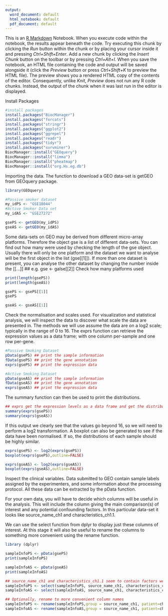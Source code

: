 ```yaml
---
output:
  word_document: default
  html_notebook: default
  pdf_document: default
---
```

This is an [R Markdown](http://rmarkdown.rstudio.com) Notebook. When you execute code within the notebook, the results appear beneath the code. 
Try executing this chunk by clicking the *Run* button within the chunk or by placing your cursor inside it and pressing *Ctrl+Shift+Enter*. 
Add a new chunk by clicking the *Insert Chunk* button on the toolbar or by pressing *Ctrl+Alt+I*.
When you save the notebook, an HTML file containing the code and output will be saved alongside it (click the *Preview* button or press *Ctrl+Shift+K* to preview the HTML file).
The preview shows you a rendered HTML copy of the contents of the editor. Consequently, unlike *Knit*, *Preview* does not run any R code chunks. Instead, the output of the chunk when it was last run in the editor is displayed.

Install Packages
```r
#install packages
install.packages("BiocManager")
install.packages("forcats")
install.packages("stringr")
install.packages("ggplot2")
install.packages("ggrepel")
install.packages("readr")
install.packages("tidyr")
install.packages("survminer")
BiocManager::install("GEOquery")
BiocManager::install("limma")
BiocManager::install("pheatmap")
BiocManager::install("org.Hs.eg.db")
```
Importing the data.  The function to download a GEO data-set is getGEO from GEOquery package.
```r
library(GEOquery)

#Passive smoker dataset
my_idPS <- "GSE18044"
#Active Smoker Data set
my_idAS <- "GSE27272"

gsePS <- getGEO(my_idPS)
gseAS <- getGEO(my_idAS)
```
Some data-sets on GEO may be derived from different micro-array platforms. Therefore the object gse is a list of different data-sets. You can find out how many were used by checking the length of the gse object. Usually there will only be one platform and the dataset we want to analyse will be the first object in the list (gse[[1]]).  If more than one dataset is present, you can analyse the other dataset by changing the number inside the [[...]]
## e.g. gse <- galse[[2]]
Check how many platforms used
```r
print(length(gsePS))
print(length(gseAS))

gsePS <- gsePS[[1]]
gsePS

gseAS <- gseAS[[1]]
```

Check the normalisation and scales used.  For visualization and statistical analysis, we will inspect the data to discover what scale the data are presented in. The methods we will use assume the data are on a log2 scale; typically in the range of 0 to 16.
The exprs function can retrieve the expression values as a data frame; with one column per-sample and one row per-gene.
```r
#Passive Smoking Dataset
pData(gsePS) ## print the sample information
fData(gsePS) ## print the gene annotation
exprs(gsePS) ## print the expression data

#Active Smoking Dataset
pData(gseAS) ## print the sample information
fData(gseAS) ## print the gene annotation
exprs(gseAS) ## print the expression data
```


The summary function can then be used to print the distributions.
```r
## exprs get the expression levels as a data frame and get the distribution
summary(exprs(gsePS))
summary(exprs(gseAS))

```

If this output we clearly see that the values go beyond 16, so we will need to perform a log2
transformation. A boxplot can also be generated to see if the data have been normalised. If so, the distributions of each sample should be highly similar.
```r
exprs(gsePS) <- log2(exprs(gsePS))
boxplot(exprs(gsePS),outline=FALSE)

exprs(gseAS) <- log2(exprs(gseAS))
boxplot(exprs(gseAS),outline=FALSE)
```
Inspect the clinical variables.  Data submitted to GEO contain sample labels assigned by the experimenters, and some information about the processing protocol. All these data can be extracted by the pData function.

For your own data, you will have to decide which columns will be useful in the analysis.  This will include the column giving the main comparison(s) of interest and any potential confounding factors. In this particular data-set it looks like source_name_ch1 and characteristics_ch1.1.

We can use the select function from dplyr to display just these columns of interest. At this stage it will also be useful to rename the columns to something more convenient using the rename function.


```r
library (dplyr)
```
```r
sampleInfoPS <- pData(gsePS)
print(sampleInfoPS)

sampleInfoAS <- pData(gseAS)
print(sampleInfoAS)
```
```r
## source_name_ch1 and characteristics_ch1.1 seem to contain factors we might need for the analysis. Let's pick just those columns
sampleInfoPS <- select(sampleInfoPS, source_name_ch1, characteristics_ch1.1)
sampleInfoAS <- select(sampleInfoAS, source_name_ch1, characteristics_ch1.1)

## Optionally, rename to more convenient column names
sampleInfoPS <- rename(sampleInfoPS,group = source_name_ch1, patient=characteristics_ch1.1)
sampleInfoAS <- rename(sampleInfoAS,group = source_name_ch1, patient=characteristics_ch1.1)
```



